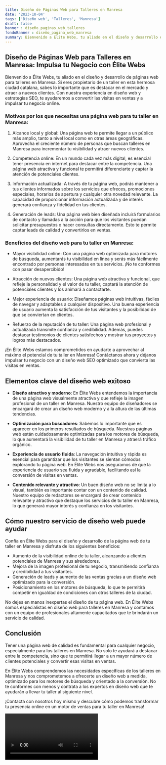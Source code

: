 ```yaml
---
title: Diseño de Páginas Web para Talleres en Manresa
date: '2023-10-04'
tags: ['Diseño web', 'Talleres', 'Manresa']
draft: false
banner : diseño_paginas_web_talleres
fondoBanner : diseño_pagina_web_manresa
summary: Bienvenido a Élite Webs, tu aliado en el diseño y desarrollo de páginas web para talleres en Manresa. Si eres propietario de un taller en esta hermosa ciudad catalana, sabes lo importante que es destacar en el mercado y atraer a nuevos clientes. Con nuestra experiencia en diseño web y estrategias SEO, te ayudaremos a convertir las visitas en ventas y a impulsar tu negocio online.
---
```


## Diseño de Páginas Web para Talleres en Manresa: Impulsa tu Negocio con Élite Webs

Bienvenido a Élite Webs, tu aliado en el diseño y desarrollo de páginas web para talleres en Manresa. Si eres propietario de un taller en esta hermosa ciudad catalana, sabes lo importante que es destacar en el mercado y atraer a nuevos clientes. Con nuestra experiencia en diseño web y estrategias SEO, te ayudaremos a convertir las visitas en ventas y a impulsar tu negocio online.

### Motivos por los que necesitas una página web para tu taller en Manresa:

1. Alcance local y global: Una página web te permite llegar a un público más amplio, tanto a nivel local como en otras áreas geográficas. Aprovecha el creciente número de personas que buscan talleres en Manresa para incrementar tu visibilidad y atraer nuevos clientes.

2. Competencia online: En un mundo cada vez más digital, es esencial tener presencia en internet para destacar entre la competencia. Una página web atractiva y funcional te permitirá diferenciarte y captar la atención de potenciales clientes.

3. Información actualizada: A través de tu página web, podrás mantener a tus clientes informados sobre los servicios que ofreces, promociones especiales, horarios de apertura y cualquier otra novedad relevante. La capacidad de proporcionar información actualizada y de interés generará confianza y fidelidad en tus clientes.

4. Generación de leads: Una página web bien diseñada incluirá formularios de contacto y llamadas a la acción para que los visitantes puedan solicitar presupuestos o hacer consultas directamente. Esto te permite captar leads de calidad y convertirlos en ventas.

### Beneficios del diseño web para tu taller en Manresa:

- Mayor visibilidad online: Con una página web optimizada para motores de búsqueda, aumentarás tu visibilidad en línea y serás más fácilmente encontrado por personas interesadas en tus servicios. ¡No te conformes con pasar desapercibido!

- Atracción de nuevos clientes: Una página web atractiva y funcional, que refleje la personalidad y el valor de tu taller, captará la atención de potenciales clientes y los animará a contactarte.

- Mejor experiencia de usuario: Diseñamos páginas web intuitivas, fáciles de navegar y adaptables a cualquier dispositivo. Una buena experiencia de usuario aumenta la satisfacción de tus visitantes y la posibilidad de que se conviertan en clientes.

- Refuerzo de la reputación de tu taller: Una página web profesional y actualizada transmite confianza y credibilidad. Además, puedes destacar testimonios de clientes satisfechos y mostrar tus proyectos y logros más destacados.

¡En Élite Webs estamos comprometidos en ayudarte a aprovechar al máximo el potencial de tu taller en Manresa! Contáctanos ahora y déjanos impulsar tu negocio con un diseño web SEO optimizado que convierta las visitas en ventas.

<GifSeo />

<Cta />

## Elementos clave del diseño web exitoso

- **Diseño atractivo y moderno**: En Élite Webs entendemos la importancia de una página web visualmente atractiva y que refleje la imagen profesional de un taller en Manresa. Nuestro equipo de diseñadores se encargará de crear un diseño web moderno y a la altura de las últimas tendencias.

- **Optimización para buscadores**: Sabemos lo importante que es aparecer en los primeros resultados de búsqueda. Nuestras páginas web están cuidadosamente optimizadas para los motores de búsqueda, lo que aumentará la visibilidad de tu taller en Manresa y atraerá tráfico orgánico.

- **Experiencia de usuario fluida**: La navegación intuitiva y rápida es esencial para garantizar que los visitantes se sientan cómodos explorando tu página web. En Élite Webs nos aseguramos de que la experiencia de usuario sea fluida y agradable, facilitando así la conversión de visitas en ventas.

- **Contenido relevante y atractivo**: Un buen diseño web no se limita a lo visual, también es importante contar con un contenido de calidad. Nuestro equipo de redactores se encargará de crear contenido relevante y atractivo que destaque los servicios de tu taller en Manresa, lo que generará mayor interés y confianza en los visitantes.

## Cómo nuestro servicio de diseño web puede ayudar

Confía en Élite Webs para el diseño y desarrollo de la página web de tu taller en Manresa y disfruta de los siguientes beneficios:

- Aumento de la visibilidad online de tu taller, alcanzando a clientes potenciales de Manresa y sus alrededores.
- Mejora de la imagen profesional de tu negocio, transmitiendo confianza y credibilidad a tus visitantes.
- Generación de leads y aumento de las ventas gracias a un diseño web optimizado para la conversión.
- Posicionamiento en los motores de búsqueda, lo que te permitirá competir en igualdad de condiciones con otros talleres de la ciudad.

No dejes en manos inexpertas el diseño de tu página web. En Élite Webs somos especialistas en diseño web para talleres en Manresa y contamos con un equipo de profesionales altamente capacitados que te brindarán un servicio de calidad.

## Conclusión

Tener una página web de calidad es fundamental para cualquier negocio, especialmente para los talleres en Manresa. No solo te ayudará a destacar entre la competencia, sino que te permitirá llegar a un mayor número de clientes potenciales y convertir esas visitas en ventas.

En Élite Webs comprendemos las necesidades específicas de los talleres en Manresa y nos comprometemos a ofrecerte un diseño web a medida, optimizado para los motores de búsqueda y orientado a la conversión. No te conformes con menos y contrata a los expertos en diseño web que te ayudarán a llevar tu taller al siguiente nivel.

¡Contacta con nosotros hoy mismo y descubre cómo podemos transformar tu presencia online en un motor de ventas para tu taller en Manresa!

<Video />

<CtaBot job='Talleres' city='Manresa'/>

<Gmaps query='Manresa+españa+maps' />